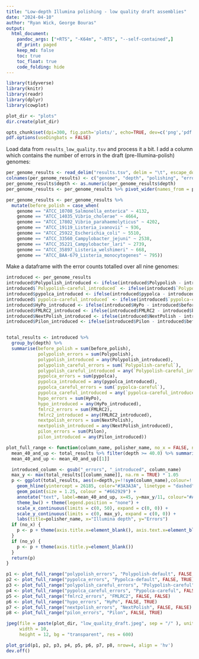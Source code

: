 ```yaml
---
title: "Low-depth Illumina polishing - low quality draft assemblies"
date: "2024-04-10"
author: "Ryan Wick, George Bouras"
output:
  html_document:
    pandoc_args: ["+RTS", "-K64m", "-RTS", "--self-contained",]
    df_print: paged
    keep_md: false
    toc: true
    toc_float: true
    code_folding: hide
---
```

```r
library(tidyverse)
library(knitr)
library(readr)
library(dplyr)
library(cowplot)

plot_dir <- "plots"
dir.create(plot_dir)

opts_chunk$set(dpi=300, fig.path='plots/', echo=TRUE, dev=c('png','pdf'), warning=FALSE, message=FALSE)
pdf.options(useDingbats = FALSE)
```


Load data from `results_low_quality.tsv` and process it a bit. I add a column which contains the number of errors in the draft (pre-Illumina-polish) genomes:
```r
per_genome_results <- read_delim("results.tsv", delim = "\t", escape_double = FALSE, trim_ws = TRUE)
colnames(per_genome_results) <- c("genome", "depth", "polishing", "errors")
per_genome_results$depth <- as.numeric(per_genome_results$depth)
per_genome_results <- per_genome_results %>% pivot_wider(names_from = polishing, values_from = errors)

per_genome_results <- per_genome_results %>%
  mutate(before_polish = case_when(
    genome == "ATCC_10708_Salmonella_enterica" ~ 4132,
    genome == "ATCC_14035_Vibrio_cholerae" ~ 4664,
    genome == "ATCC_17802_Vibrio_parahaemolyticus" ~ 4202,
    genome == "ATCC_19119_Listeria_ivanovii" ~ 936,
    genome == "ATCC_25922_Escherichia_coli" ~ 5510,
    genome == "ATCC_33560_Campylobacter_jejuni" ~ 2538,
    genome == "ATCC_35221_Campylobacter_lari" ~ 2739,
    genome == "ATCC_35897_Listeria_welshimeri" ~ 668,
    genome == "ATCC_BAA-679_Listeria_monocytogenes" ~ 795))
```

Make a dataframe with the error counts totalled over all nine genomes:
```r
introduced <- per_genome_results
introduced$Polypolish_introduced <- ifelse(introduced$Polypolish - introduced$before_polish > 0, TRUE, FALSE)
introduced$`Polypolish-careful_introduced` <- ifelse(introduced$`Polypolish-careful` - introduced$before_polish > 0, TRUE, FALSE)
introduced$pypolca_introduced <- ifelse(introduced$pypolca - introduced$before_polish > 0, TRUE, FALSE)
introduced$`pypolca-careful_introduced` <- ifelse(introduced$`pypolca-careful` - introduced$before_polish > 0, TRUE, FALSE)
introduced$HyPo_introduced <- ifelse(introduced$HyPo - introduced$before_polish > 0, TRUE, FALSE)
introduced$FMLRC2_introduced <- ifelse(introduced$FMLRC2 - introduced$before_polish > 0, TRUE, FALSE)
introduced$NextPolish_introduced <- ifelse(introduced$NextPolish - introduced$before_polish > 0, TRUE, FALSE)
introduced$Pilon_introduced <- ifelse(introduced$Pilon - introduced$before_polish > 0, TRUE, FALSE)


total_results <- introduced %>%
  group_by(depth) %>%
  summarise(before_polish = sum(before_polish),
            polypolish_errors = sum(Polypolish),
            polypolish_introduced = any(Polypolish_introduced),
            polypolish_careful_errors = sum(`Polypolish-careful`),
            polypolish_careful_introduced = any(`Polypolish-careful_introduced`),
            pypolca_errors = sum(pypolca),
            pypolca_introduced = any(pypolca_introduced),
            pypolca_careful_errors = sum(`pypolca-careful`),
            pypolca_careful_introduced = any(`pypolca-careful_introduced`),
            hypo_errors = sum(HyPo),
            hypo_introduced = any(HyPo_introduced),
            fmlrc2_errors = sum(FMLRC2),
            fmlrc2_introduced = any(FMLRC2_introduced),
            nextpolish_errors = sum(NextPolish),
            nextpolish_introduced = any(NextPolish_introduced),
            pilon_errors = sum(Pilon),
            pilon_introduced = any(Pilon_introduced))
```


```r
plot_full_range <- function(column_name, polisher_name, no_x = FALSE, no_y = FALSE) {
  mean_40_and_up <- total_results %>% filter(depth >= 40.0) %>% summarise(median(!!sym(column_name)))
  mean_40_and_up <- mean_40_and_up[[1]]

  introduced_column <- gsub("_errors", "_introduced", column_name)
  max_y <- max(total_results[[column_name]], na.rm = TRUE) * 1.05
  p <- ggplot(total_results, aes(x=depth,y=!!sym(column_name),colour=!!sym(introduced_column) )) +
    geom_hline(yintercept = 26185, color="#3A3A3A", linetype = "dashed") +
    geom_point(size = 1.25, colour = "#662929") +
    annotate("text", label=mean_40_and_up, x=45, y=max_y/11, colour="#AF0000", lineheight = 0.9) +
    theme_bw() + theme(legend.position = "none") +
    scale_x_continuous(limits = c(0, 50), expand = c(0, 0)) +
    scale_y_continuous(limits = c(0, max_y), expand = c(0, 0)) +
    labs(title=polisher_name, x="Illumina depth", y="Errors")
  if (no_x) {
    p <- p + theme(axis.title.x=element_blank(), axis.text.x=element_blank(), axis.ticks.x=element_blank())
  }
  if (no_y) {
    p <- p + theme(axis.title.y=element_blank())
  }
  return(p)
}

p1 <- plot_full_range("polypolish_errors", "Polypolish-default", FALSE, FALSE)
p2 <- plot_full_range("pypolca_errors", "Pypolca-default", FALSE, TRUE)
p3 <- plot_full_range("polypolish_careful_errors", "Polypolish-careful", FALSE, FALSE)
p4 <- plot_full_range("pypolca_careful_errors", "Pypolca-careful", FALSE, TRUE)
p5 <- plot_full_range("fmlrc2_errors", "FMLRC2", FALSE, FALSE)
p6 <- plot_full_range("hypo_errors", "HyPo", FALSE, TRUE)
p7 <- plot_full_range("nextpolish_errors", "NextPolish", FALSE, FALSE)
p8 <- plot_full_range("pilon_errors", "Pilon", FALSE, TRUE)

jpeg(file = paste(plot_dir, "low_quality_draft.jpeg", sep = "/" ), units = "in",
     width = 10,
     height = 12, bg = "transparent", res = 600)

plot_grid(p1, p2, p3, p4, p5, p6, p7, p8, nrow=4, align = 'hv')
dev.off()
```

